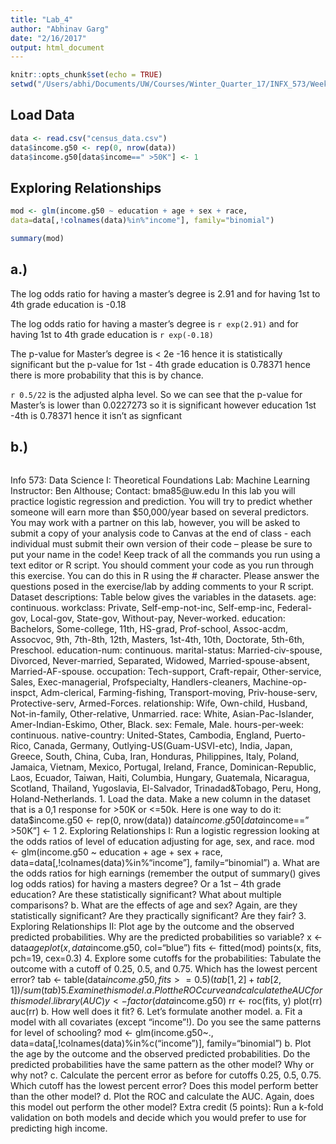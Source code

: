 ```yaml
---
title: "Lab_4"
author: "Abhinav Garg"
date: "2/16/2017"
output: html_document
---
```


```r
knitr::opts_chunk$set(echo = TRUE)
setwd("/Users/abhi/Documents/UW/Courses/Winter_Quarter_17/INFX_573/Week_6")
```

## Load Data
```r
data <- read.csv("census_data.csv")
data$income.g50 <- rep(0, nrow(data))
data$income.g50[data$income==" >50K"] <- 1
```

## Exploring Relationships

```r
mod <- glm(income.g50 ~ education + age + sex + race,
data=data[,!colnames(data)%in%"income"], family="binomial")
```

```r
summary(mod)
```
## a.) 
The log odds ratio for having a master's degree is 2.91 
and for having 1st to 4th grade education is -0.18

The log odds ratio for having a master's degree is `r exp(2.91)` 
and for having 1st to 4th grade education is `r exp(-0.18)`

The p-value for Master's degree is < 2e -16 hence it is statistically significant but the p-value for 1st - 4th grade education is 0.78371 hence there is more probability that this is by chance. 

`r 0.5/22` is the adjusted alpha level. So we can see that the p-value for Master's is lower than 0.0227273 so it is significant however education 1st -4th is 0.78371 hence it isn't as signficant 

## b.)
```r


```




Info 573: Data Science I: Theoretical Foundations
Lab: Machine Learning
Instructor: Ben Althouse; Contact: bma85@uw.edu
In this lab you will practice logistic regression and prediction. You will try to predict
whether someone will earn more than $50,000/year based on several predictors.
You may work with a partner on this lab, however, you will be asked to submit a copy of
your analysis code to Canvas at the end of class - each individual must submit their own
version of their code – please be sure to put your name in the code! Keep track of all the
commands you run using a text editor or R script.
You should comment your code as you run through this exercise. You can do this in R
using the # character. Please answer the questions posed in the exercise/lab by adding
comments to your R script.
Dataset descriptions: Table below gives the variables in the datasets.
age: continuous.
workclass: Private, Self-emp-not-inc, Self-emp-inc, Federal-gov, Local-gov, State-gov,
Without-pay, Never-worked.
education: Bachelors, Some-college, 11th, HS-grad, Prof-school, Assoc-acdm, Assocvoc,
9th, 7th-8th, 12th, Masters, 1st-4th, 10th, Doctorate, 5th-6th, Preschool.
education-num: continuous.
marital-status: Married-civ-spouse, Divorced, Never-married, Separated, Widowed,
Married-spouse-absent, Married-AF-spouse.
occupation: Tech-support, Craft-repair, Other-service, Sales, Exec-managerial, Profspecialty,
Handlers-cleaners, Machine-op-inspct, Adm-clerical, Farming-fishing,
Transport-moving, Priv-house-serv, Protective-serv, Armed-Forces.
relationship: Wife, Own-child, Husband, Not-in-family, Other-relative, Unmarried.
race: White, Asian-Pac-Islander, Amer-Indian-Eskimo, Other, Black.
sex: Female, Male.
hours-per-week: continuous.
native-country: United-States, Cambodia, England, Puerto-Rico, Canada, Germany,
Outlying-US(Guam-USVI-etc), India, Japan, Greece, South, China, Cuba, Iran,
Honduras, Philippines, Italy, Poland, Jamaica, Vietnam, Mexico, Portugal, Ireland,
France, Dominican-Republic, Laos, Ecuador, Taiwan, Haiti, Columbia, Hungary,
Guatemala, Nicaragua, Scotland, Thailand, Yugoslavia, El-Salvador, Trinadad&Tobago,
Peru, Hong, Holand-Netherlands.
1. Load the data.
Make a new column in the dataset that is a 0,1 response for >50K or <=50k. Here is one
way to do it:
data$income.g50 <- rep(0, nrow(data))
data$income.g50[data$income==" >50K"] <- 1
2. Exploring Relationships I: Run a logistic regression looking at the odds ratios of
level of education adjusting for age, sex, and race.
mod <- glm(income.g50 ~ education + age + sex + race,
data=data[,!colnames(data)%in%"income"], family="binomial")
a. What are the odds ratios for high earnings (remember the output of summary() gives
log odds ratios) for having a masters degree? Or a 1st – 4th grade education? Are these
statistically significant? What about multiple comparisons?
b. What are the effects of age and sex? Again, are they statistically significant? Are they
practically significant? Are they fair?
3. Exploring Relationships II: Plot age by the outcome and the observed predicted
probabilities. Why are the predicted probabilities so variable?
x <- data$age
plot(x, data$income.g50, col="blue")
fits <- fitted(mod)
points(x, fits, pch=19, cex=0.3)
4. Explore some cutoffs for the probabilities: Tabulate the outcome with a cutoff of
0.25, 0.5, and 0.75. Which has the lowest percent error?
tab <- table(data$income.g50, fits>=0.5)
(tab[1,2]+tab[2,1])/sum(tab)
5. Examine this model.
a. Plot the ROC curve and calculate the AUC for this model.
library(AUC)
y <- factor(data$income.g50)
rr <- roc(fits, y)
plot(rr)
auc(rr)
b. How well does it fit?
6. Let’s formulate another model.
a. Fit a model with all covariates (except “income”!). Do you see the same patterns for
level of schooling?
mod <- glm(income.g50~.,
data=data[,!colnames(data)%in%c("income")], family="binomial")
b. Plot the age by the outcome and the observed predicted probabilities. Do the
predicted probabilities have the same pattern as the other model? Why or why not?
c. Calculate the percent error as before for cutoffs 0.25, 0.5, 0.75. Which cutoff has the
lowest percent error? Does this model perform better than the other model?
d. Plot the ROC and calculate the AUC. Again, does this model out perform the other
model?
Extra credit (5 points): Run a k-fold validation on both models and decide which you
would prefer to use for predicting high income.